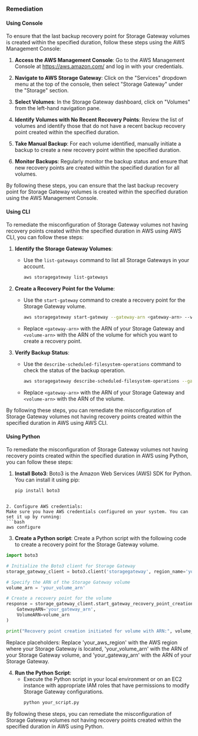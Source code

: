 ### Remediation

#### Using Console

To ensure that the last backup recovery point for Storage Gateway volumes is created within the specified duration, follow these steps using the AWS Management Console:

1. **Access the AWS Management Console**: Go to the AWS Management Console at https://aws.amazon.com/ and log in with your credentials.

2. **Navigate to AWS Storage Gateway**: Click on the "Services" dropdown menu at the top of the console, then select "Storage Gateway" under the "Storage" section.

3. **Select Volumes**: In the Storage Gateway dashboard, click on "Volumes" from the left-hand navigation pane.

4. **Identify Volumes with No Recent Recovery Points**: Review the list of volumes and identify those that do not have a recent backup recovery point created within the specified duration.

5. **Take Manual Backup**: For each volume identified, manually initiate a backup to create a new recovery point within the specified duration.
   
6. **Monitor Backups**: Regularly monitor the backup status and ensure that new recovery points are created within the specified duration for all volumes.

By following these steps, you can ensure that the last backup recovery point for Storage Gateway volumes is created within the specified duration using the AWS Management Console.

#### Using CLI

To remediate the misconfiguration of Storage Gateway volumes not having recovery points created within the specified duration in AWS using AWS CLI, you can follow these steps:

1. **Identify the Storage Gateway Volumes**:
   - Use the `list-gateways` command to list all Storage Gateways in your account.
     ```bash
     aws storagegateway list-gateways
     ```

2. **Create a Recovery Point for the Volume**:
   - Use the `start-gateway` command to create a recovery point for the Storage Gateway volume.
     ```bash
     aws storagegateway start-gateway --gateway-arn <gateway-arn> --volume-arn <volume-arn>
     ```
   - Replace `<gateway-arn>` with the ARN of your Storage Gateway and `<volume-arn>` with the ARN of the volume for which you want to create a recovery point.

3. **Verify Backup Status**:
   - Use the `describe-scheduled-filesystem-operations` command to check the status of the backup operation.
     ```bash
     aws storagegateway describe-scheduled-filesystem-operations --gateway-arn <gateway-arn> --volume-arn <volume-arn>
     ```
   - Replace `<gateway-arn>` with the ARN of your Storage Gateway and `<volume-arn>` with the ARN of the volume.

By following these steps, you can remediate the misconfiguration of Storage Gateway volumes not having recovery points created within the specified duration in AWS using AWS CLI.

#### Using Python

To remediate the misconfiguration of Storage Gateway volumes not having recovery points created within the specified duration in AWS using Python, you can follow these steps:

1. **Install Boto3**: Boto3 is the Amazon Web Services (AWS) SDK for Python. You can install it using pip:
   ```bash
   pip install boto3
```

2. Configure AWS credentials:
Make sure you have AWS credentials configured on your system. You can set it up by running:
```bash
aws configure
```

3. **Create a Python script**: Create a Python script with the following code to create a recovery point for the Storage Gateway volume.

```python
import boto3

# Initialize the Boto3 client for Storage Gateway
storage_gateway_client = boto3.client('storagegateway', region_name='your_aws_region')

# Specify the ARN of the Storage Gateway volume
volume_arn = 'your_volume_arn'

# Create a recovery point for the volume
response = storage_gateway_client.start_gateway_recovery_point_creation(
    GatewayARN='your_gateway_arn',
    VolumeARN=volume_arn
)

print("Recovery point creation initiated for volume with ARN:", volume_arn)

```

Replace placeholders: Replace 'your_aws_region' with the AWS region where your Storage Gateway is located, 'your_volume_arn' with the ARN of your Storage Gateway volume, and 'your_gateway_arn' with the ARN of your Storage Gateway.

4. **Run the Python Script**:
   - Execute the Python script in your local environment or on an EC2 instance with appropriate IAM roles that have permissions to modify Storage Gateway configurations.
     ```bash
     python your_script.py
     ```

By following these steps, you can remediate the misconfiguration of Storage Gateway volumes not having recovery points created within the specified duration in AWS using Python.